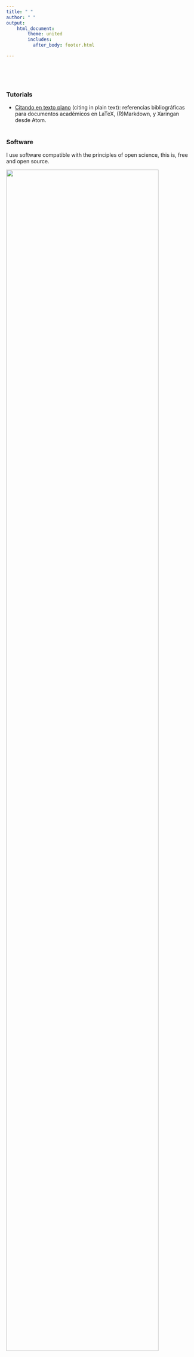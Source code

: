 ```yaml
---
title: " "
author: " "
output: 
    html_document:
        theme: united
        includes:
          after_body: footer.html

---
```


<br/>

<br/>

### Tutorials

- [Citando en texto plano](citando-plano.html) (citing in plain text): referencias bibliográficas para documentos académicos en LaTeX, (R)Markdown, y Xaringan desde Atom.  
<br/>

### Software

I use software compatible with the principles of open science, this is, free and open source.

<img src="images/logos.png" style="width:90%" align="left">

<br clear="all" />

---


- My operating system is Linux, I use [Ubuntu](https://www.ubuntu.com/) with Gnome-[Cairo Dock](http://glx-dock.org/). A lot of freedom for customization  ... and looks great.

- For general statistical analysis and reporting I work in [R](https://cran.r-project.org/), using packages for data science from [Tidyverse](https://www.tidyverse.org/).

- For more specific analysis: I use [lme4](https://cran.r-project.org/web/packages/lme4/index.html) for multilevel models and [Lavaan](http://lavaan.ugent.be/) for SEM.

- I also use R's reproducibility tools as [Knitr](https://yihui.name/knitr/) & Rmarkdown ... before I used to be a fan of LaTeX, but the simplicity and efficiency of Markdown seems unbeatable, even for presentations with tools such as [remark](https://remarkjs.com/) & [Xaringan](https://slides.yihui.name/xaringan/) .

- For writing (and almost for everything so far) I use [Atom](https://atom.io/) editor. Just great, and smooth with Git/Github. 

<br/>

### Open Science

- [Open Science Framework](https://osf.io/)

- [SocArxiv](https://socopen.org/welcome/), the open archive of the social sciences

- [The Berkeley Initiative for Transparency in the Social Sciences](https://www.bitss.org/)

<br/>

### Following people

- [Kieran Healy](https://kieranhealy.org/)

- [Yihui Xie](https://github.com/yihui)

- [Leslie McCall](https://www.gc.cuny.edu/stonecenter/Leslie-McCall)

<br/>

### Miscellaneous

- [workflowr: organized + reproducible + shareable data science in R](https://github.com/jdblischak/workflowr)

- [Robert Mitchell's tutorial to build rmarkown websites](http://robertmitchellv.com/blog-building-site-with-rmarkdown.html)

- [Emily Zabor's tutorial to build rmarkown websites](http://www.emilyzabor.com/tutorials/rmarkdown_websites_tutorial.html)
